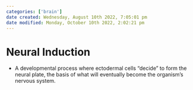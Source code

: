 ```yaml
---
categories: ['brain']
date created: Wednesday, August 10th 2022, 7:05:01 pm
date modified: Monday, October 10th 2022, 2:02:21 pm
---
```


# Neural Induction
- A developmental process where ectodermal cells “decide” to form the neural plate, the basis of what will eventually become the organism’s nervous system.



